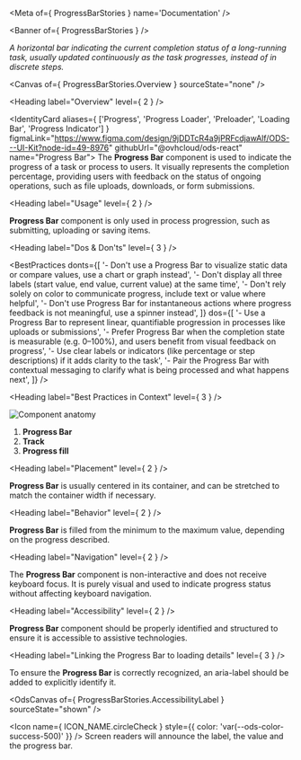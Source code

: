 
<Meta of={ ProgressBarStories } name='Documentation' />

<Banner of={ ProgressBarStories } />

_A horizontal bar indicating the current completion status of a long-running task, usually updated continuously as the task progresses, instead of in discrete steps._

<Canvas of={ ProgressBarStories.Overview } sourceState="none" />

<Heading label="Overview" level={ 2 } />

<IdentityCard aliases={ ['Progress', 'Progress Loader', 'Preloader', 'Loading Bar', 'Progress Indicator'] }
              figmaLink="https://www.figma.com/design/9jDDTcR4a9jPRFcdjawAlf/ODS---UI-Kit?node-id=49-8976"
              githubUrl="@ovhcloud/ods-react"
              name="Progress Bar">
  The **Progress Bar** component is used to indicate the progress of a task or process to users. It visually
  represents the completion percentage, providing users with feedback on the status of ongoing operations, such as
  file uploads, downloads, or form submissions.
</IdentityCard>

<Heading label="Usage" level={ 2 } />

**Progress Bar** component is only used in process progression, such as submitting, uploading or saving items.

<Heading label="Dos & Don'ts" level={ 3 } />

<BestPractices
  donts={[
    '- Don\'t use a Progress Bar to visualize static data or compare values, use a chart or graph instead',
    '- Don\'t display all three labels (start value, end value, current value) at the same time',
    '- Don\'t rely solely on color to communicate progress, include text or value where helpful',
    '- Don\'t use Progress Bar for instantaneous actions where progress feedback is not meaningful, use a spinner instead',
  ]}
  dos={[
    '- Use a Progress Bar to represent linear, quantifiable progression in processes like uploads or submissions',
    '- Prefer Progress Bar when the completion state is measurable (e.g. 0–100%), and users benefit from visual feedback on progress',
    '- Use clear labels or indicators (like percentage or step descriptions) if it adds clarity to the task',
    '- Pair the Progress Bar with contextual messaging to clarify what is being processed and what happens next',
  ]}
/>

<Heading label="Best Practices in Context" level={ 3 } />

![Component anatomy](/assets/base-assets/components/progress-bar/anatomy.png "Component anatomy")

1. **Progress Bar**
2. **Track**
3. **Progress fill**

<Heading label="Placement" level={ 2 } />

**Progress Bar** is usually centered in its container, and can be stretched to match the container width if necessary.

<Heading label="Behavior" level={ 2 } />

**Progress Bar** is filled from the minimum to the maximum value, depending on the progress described.

<Heading label="Navigation" level={ 2 } />

The **Progress Bar** component is non-interactive and does not receive keyboard focus. It is purely visual and used to indicate progress status without affecting keyboard navigation.

<Heading label="Accessibility" level={ 2 } />

**Progress Bar** component should be properly identified and structured to ensure it is accessible to assistive technologies.

<Heading label="Linking the Progress Bar to loading details" level={ 3 } />

To ensure the **Progress Bar** is correctly recognized, an <ExternalLink href="https://developer.mozilla.org/en-US/docs/Web/Accessibility/ARIA/Reference/Attributes/aria-label">aria-label</ExternalLink> should be added to explicitly identify it.

<OdsCanvas of={ ProgressBarStories.AccessibilityLabel } sourceState="shown" />

<Icon name={ ICON_NAME.circleCheck }
      style={{ color: 'var(--ods-color-success-500)' }} /> Screen readers will announce the label, the value and the progress bar.
